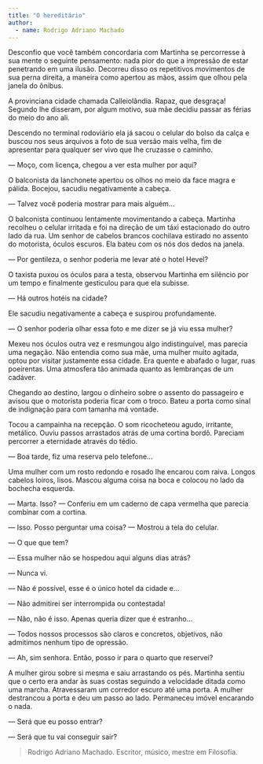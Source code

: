 ```yaml
---
title: "O hereditário"
author: 
  - name: Rodrigo Adriano Machado
---
```


Desconfio que você também concordaria com Martinha se percorresse à sua mente o seguinte pensamento: nada pior do que a impressão de estar penetrando em uma ilusão. Decorreu disso os repetitivos movimentos de sua perna direita, a maneira como apertou as mãos, assim que olhou pela janela do ônibus.

A provinciana cidade chamada Calleiolândia. Rapaz, que desgraça! Segundo lhe disseram, por algum motivo, sua mãe decidiu passar as férias do meio do ano ali.

Descendo no terminal rodoviário ela já sacou o celular do bolso da calça e buscou nos seus arquivos a foto de sua versão mais velha, fim de apresentar para qualquer ser vivo que lhe cruzasse o caminho.

— Moço, com licença, chegou a ver esta mulher por aqui?

O balconista da lanchonete apertou os olhos no meio da face magra e pálida. Bocejou, sacudiu negativamente a cabeça.

— Talvez você poderia mostrar para mais alguém...

O balconista continuou lentamente movimentando a cabeça.
Martinha recolheu o celular irritada e foi na direção de um táxi estacionado do outro lado da rua. Um senhor de cabelos brancos cochilava estirado no assento do motorista, óculos escuros. Ela bateu com os nós dos dedos na janela.

— Por gentileza, o senhor poderia me levar até o hotel Hevel?

O taxista puxou os óculos para a testa, observou Martinha em silêncio por um tempo e finalmente gesticulou para que ela subisse.

— Há outros hotéis na cidade?

Ele sacudiu negativamente a cabeça e suspirou profundamente.

— O senhor poderia olhar essa foto e me dizer se já viu essa mulher?

Mexeu nos óculos outra vez e resmungou algo indistinguível, mas parecia uma negação.
Não entendia como sua mãe, uma mulher muito agitada, optou por visitar justamente essa cidade. Era quente e abafado o lugar, ruas poeirentas. Uma atmosfera tão animada quanto as lembranças de um cadáver.

Chegando ao destino, largou o dinheiro sobre o assento do passageiro e avisou que o motorista poderia ficar com o troco. Bateu a porta como sinal de indignação para com tamanha má vontade.

Tocou a campainha na recepção. O som ricocheteou agudo, irritante, metálico. Ouviu passos arrastados atrás de uma cortina bordô. Pareciam percorrer a eternidade através do tédio.

— Boa tarde, fiz uma reserva pelo telefone...

Uma mulher com um rosto redondo e rosado lhe encarou com raiva. Longos cabelos loiros, lisos. Mascou alguma coisa na boca e colocou no lado da bochecha esquerda.

— Marta. Isso? — Conferiu em um caderno de capa vermelha que parecia
combinar com a cortina.

— Isso. Posso perguntar uma coisa? — Mostrou a tela do celular.

— O que que tem?

— Essa mulher não se hospedou aqui alguns dias atrás?

— Nunca vi.

— Não é possível, esse é o único hotel da cidade e…

— Não admitirei ser interrompida ou contestada!

— Não, não é isso. Apenas queria dizer que é estranho…

— Todos nossos processos são claros e concretos, objetivos, não admitimos nenhum tipo de opressão.

— Ah, sim senhora. Então, posso ir para o quarto que reservei?

A mulher girou sobre si mesma e saiu arrastando os pés. Martinha sentiu que o certo era andar às suas costas seguindo a velocidade ditada como uma marcha. Atravessaram um corredor escuro até uma porta. A mulher destrancou a porta e deu um passo ao lado. Permaneceu imóvel encarando o nada.

— Será que eu posso entrar?

— Será que tu vai conseguir sair?

> Rodrigo Adriano Machado. Escritor, músico, mestre em Filosofia.
